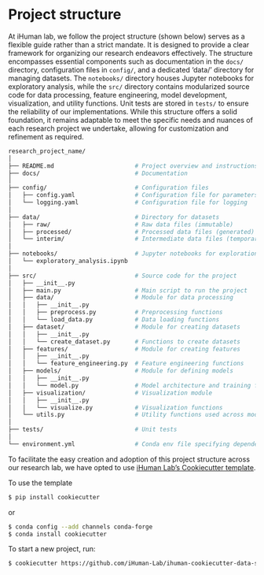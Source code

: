 # Project structure {#sec-project-structure .unnumbered}


At iHuman lab, we follow the project structure (shown below) serves as a flexible guide rather than a strict mandate. It is designed to provide a clear framework for organizing our research endeavors effectively. The structure encompasses essential components such as documentation in the `docs/` directory, configuration files in `config/`, and a dedicated 'data/' directory for managing datasets. The `notebooks/` directory houses Jupyter notebooks for exploratory analysis, while the `src/` directory contains modularized source code for data processing, feature engineering, model development, visualization, and utility functions. Unit tests are stored in `tests/` to ensure the reliability of our implementations. While this structure offers a solid foundation, it remains adaptable to meet the specific needs and nuances of each research project we undertake, allowing for customization and refinement as required.

```.bash
research_project_name/
│
├── README.md                       # Project overview and instructions
├── docs/                           # Documentation
│
├── config/                         # Configuration files
│   ├── config.yaml                 # Configuration file for parameters
│   └── logging.yaml                # Configuration file for logging
│
├── data/                           # Directory for datasets
│   ├── raw/                        # Raw data files (immutable)
│   ├── processed/                  # Processed data files (generated)
│   └── interim/                    # Intermediate data files (temporary)
│
├── notebooks/                      # Jupyter notebooks for exploration
│   └── exploratory_analysis.ipynb
│
├── src/                            # Source code for the project
│   ├── __init__.py
│   ├── main.py                     # Main script to run the project
│   ├── data/                       # Module for data processing
│   │   ├── __init__.py
│   │   ├── preprocess.py           # Preprocessing functions
│   │   └── load_data.py            # Data loading functions
│   ├── dataset/                    # Module for creating datasets
│   │   ├── __init__.py
│   │   └── create_dataset.py       # Functions to create datasets
│   ├── features/                   # Module for creating features
│   │   ├── __init__.py
│   │   └── feature_engineering.py  # Feature engineering functions
│   ├── models/                     # Module for defining models
│   │   ├── __init__.py
│   │   └── model.py                # Model architecture and training functions
│   ├── visualization/              # Visualization module
│   │   ├── __init__.py
│   │   └── visualize.py            # Visualization functions
│   └── utils.py                    # Utility functions used across modules
│
├── tests/                          # Unit tests
│
└── environment.yml                 # Conda env file specifying dependencies
```

To facilitate the easy creation and adoption of this project structure across our research lab, we have opted to use [iHuman Lab's Cookiecutter template](https://github.com/iHuman-Lab/ihuman-cookiecutter-data-science){target="_blank_"}.

To use the template

``` bash
$ pip install cookiecutter
```
or

``` bash
$ conda config --add channels conda-forge
$ conda install cookiecutter
```

To start a new project, run:

``` bash
$ cookiecutter https://github.com/iHuman-Lab/ihuman-cookiecutter-data-science.git
```